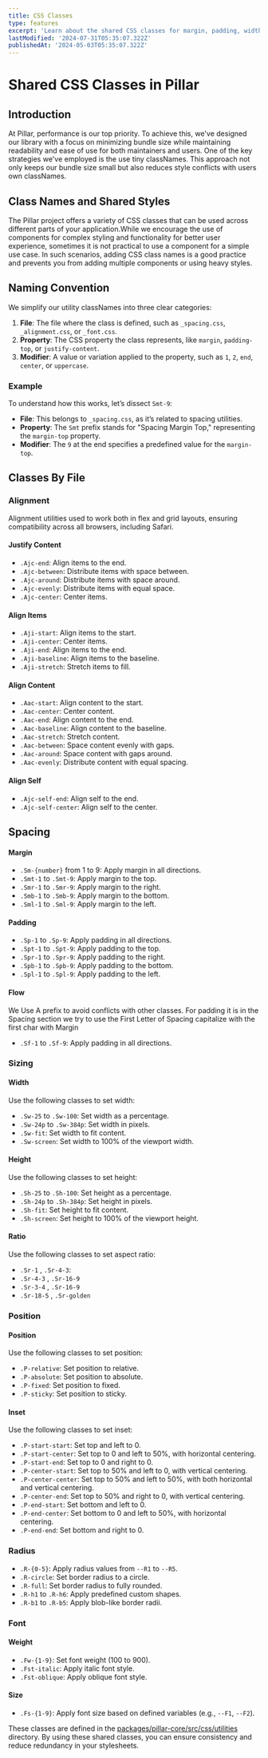 ```yaml
---
title: CSS Classes
type: features
excerpt: 'Learn about the shared CSS classes for margin, padding, width, height, and position in the Pillar project. These classes can be used across multiple areas to streamline your development process.'
lastModified: '2024-07-31T05:35:07.322Z'
publishedAt: '2024-05-03T05:35:07.322Z'
---
```


# Shared CSS Classes in Pillar

## Introduction

At Pillar, performance is our top priority. To achieve this, we've designed our library with a focus on minimizing bundle size while maintaining readability and ease of use for both maintainers and users. One of the key strategies we've employed is the use tiny classNames. This approach not only keeps our bundle size small but also reduces style conflicts with users own classNames.

## Class Names and Shared Styles

The Pillar project offers a variety of CSS classes that can be used across different parts of your application.While we encourage the use of components for complex styling and functionality for better user experience, sometimes it is not practical to use a component for a simple use case. In such scenarios, adding CSS class names is a good practice and prevents you from adding multiple components or using heavy styles.

## Naming Convention

We simplify our utility classNames into three clear categories:

1. **File**: The file where the class is defined, such as `_spacing.css`, `_alignment.css`, or `_font.css`.
2. **Property**: The CSS property the class represents, like `margin`, `padding-top`, or `justify-content`.
3. **Modifier**: A value or variation applied to the property, such as `1`, `2`, `end`, `center`, or `uppercase`.

### Example

To understand how this works, let’s dissect `Smt-9`:

- **File**: This belongs to `_spacing.css`, as it’s related to spacing utilities.
- **Property**: The `Smt` prefix stands for "Spacing Margin Top," representing the `margin-top` property.
- **Modifier**: The `9` at the end specifies a predefined value for the `margin-top`.

## Classes By File

### Alignment

Alignment utilities used to work both in flex and grid layouts, ensuring compatibility across all browsers, including Safari.

#### Justify Content

- `.Ajc-end`: Align items to the end.
- `.Ajc-between`: Distribute items with space between.
- `.Ajc-around`: Distribute items with space around.
- `.Ajc-evenly`: Distribute items with equal space.
- `.Ajc-center`: Center items.

#### Align Items

- `.Aji-start`: Align items to the start.
- `.Aji-center`: Center items.
- `.Aji-end`: Align items to the end.
- `.Aji-baseline`: Align items to the baseline.
- `.Aji-stretch`: Stretch items to fill.

#### Align Content

- `.Aac-start`: Align content to the start.
- `.Aac-center`: Center content.
- `.Aac-end`: Align content to the end.
- `.Aac-baseline`: Align content to the baseline.
- `.Aac-stretch`: Stretch content.
- `.Aac-between`: Space content evenly with gaps.
- `.Aac-around`: Space content with gaps around.
- `.Aac-evenly`: Distribute content with equal spacing.

#### Align Self

- `.Ajc-self-end`: Align self to the end.
- `.Ajc-self-center`: Align self to the center.

## Spacing

#### Margin

- `.Sm-{number}` from 1 to 9: Apply margin in all directions.
- `.Smt-1` to `.Smt-9`: Apply margin to the top.
- `.Smr-1` to `.Smr-9`: Apply margin to the right.
- `.Smb-1` to `.Smb-9`: Apply margin to the bottom.
- `.Sml-1` to `.Sml-9`: Apply margin to the left.

#### Padding

- `.Sp-1` to `.Sp-9`: Apply padding in all directions.
- `.Spt-1` to `.Spt-9`: Apply padding to the top.
- `.Spr-1` to `.Spr-9`: Apply padding to the right.
- `.Spb-1` to `.Spb-9`: Apply padding to the bottom.
- `.Spl-1` to `.Spl-9`: Apply padding to the left.

#### Flow

We Use A prefix to avoid conflicts with other classes. For padding it is in the Spacing section we try to use the First Letter of Spacing capitalize with the first char with Margin

- `.Sf-1` to `.Sf-9`: Apply padding in all directions.

### Sizing

#### Width

Use the following classes to set width:

- `.Sw-25` to `.Sw-100`: Set width as a percentage.
- `.Sw-24p` to `.Sw-384p`: Set width in pixels.
- `.Sw-fit`: Set width to fit content.
- `.Sw-screen`: Set width to 100% of the viewport width.

#### Height

Use the following classes to set height:

- `.Sh-25` to `.Sh-100`: Set height as a percentage.
- `.Sh-24p` to `.Sh-384p`: Set height in pixels.
- `.Sh-fit`: Set height to fit content.
- `.Sh-screen`: Set height to 100% of the viewport height.

#### Ratio

Use the following classes to set aspect ratio:

- `.Sr-1` , `.Sr-4-3`:
- `.Sr-4-3` , `.Sr-16-9`
- `.Sr-3-4` , `.Sr-16-9`
- `.Sr-18-5` , `.Sr-golden`

### Position

#### Position

Use the following classes to set position:

- `.P-relative`: Set position to relative.
- `.P-absolute`: Set position to absolute.
- `.P-fixed`: Set position to fixed.
- `.P-sticky`: Set position to sticky.

#### Inset

Use the following classes to set inset:

- `.P-start-start`: Set top and left to 0.
- `.P-start-center`: Set top to 0 and left to 50%, with horizontal centering.
- `.P-start-end`: Set top to 0 and right to 0.
- `.P-center-start`: Set top to 50% and left to 0, with vertical centering.
- `.P-center-center`: Set top to 50% and left to 50%, with both horizontal and vertical centering.
- `.P-center-end`: Set top to 50% and right to 0, with vertical centering.
- `.P-end-start`: Set bottom and left to 0.
- `.P-end-center`: Set bottom to 0 and left to 50%, with horizontal centering.
- `.P-end-end`: Set bottom and right to 0.

### Radius

- `.R-{0-5}`: Apply radius values from `--R1` to `--R5`.
- `.R-circle`: Set border radius to a circle.
- `.R-full`: Set border radius to fully rounded.
- `.R-h1` to `.R-h6`: Apply predefined custom shapes.
- `.R-b1` to `.R-b5`: Apply blob-like border radii.

### Font

#### Weight

- `.Fw-{1-9}`: Set font weight (100 to 900).
- `.Fst-italic`: Apply italic font style.
- `.Fst-oblique`: Apply oblique font style.

#### Size

- `.Fs-{1-9}`: Apply font size based on defined variables (e.g., `--F1`, `--F2`).

These classes are defined in the [packages/pillar-core/src/css/utilities](packages/pillar-core/src/css/utilities) directory. By using these shared classes, you can ensure consistency and reduce redundancy in your stylesheets.
